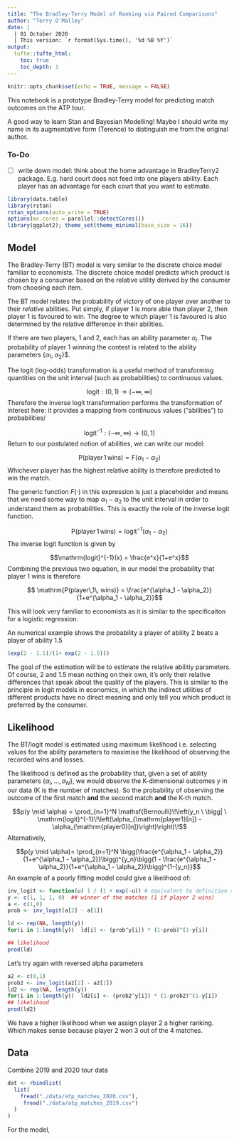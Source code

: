 ```yaml
---
title: "The Bradley-Terry Model of Ranking via Paired Comparisons"
author: "Terry O'Malley"
date: |
  | 01 October 2020
  | This version: `r format(Sys.time(), '%d %B %Y')`
output:
  tufte::tufte_html:
    toc: true
    toc_depth: 1
---
```


```r
knitr::opts_chunk$set(echo = TRUE, message = FALSE)
```

This notebook is a prototype Bradley-Terry model for predicting match outcomes on the ATP tour. 

A good way to learn Stan and Bayesian Modelling! Maybe I should write my name in its augmentative form (Terence) to distinguish me from the original author. 


### To-Do

- [ ] write down model: think about the home advantage in BradleyTerry2 package. E.g. hard court does not feed into one players ability. Each player has an advantage for each court that you want to estimate. 

```r
library(data.table)
library(rstan)
rstan_options(auto_write = TRUE)
options(mc.cores = parallel::detectCores())
library(ggplot2); theme_set(theme_minimal(base_size = 16))
```

## Model 

The Bradley-Terry (BT) model is very similar to the discrete choice model familiar to economists. The discrete choice model predicts which product is chosen by a consumer based on the relative utility derived by the consumer from choosing each item. 

The BT model relates the probability of victory of one player over another to their *relative* abilities. Put simply, if player 1 is more able than player 2, then player 1 is favoured to win. The degree to which player 1 is favoured is also determined by the relative difference in their abilities. 

If there are two players, 1 and 2, each has an ability parameter $\alpha_i$. The probability of player 1 winning the contest is related to the ability parameters $\{\alpha_1,\alpha_2\}$$. 

The logit (log-odds) transformation is a useful method of transforming quantities on the unit interval (such as probabilities) to continuous values. 

$$ \mathrm{logit}:(0, 1) \rightarrow (-\infty, \infty)$$
Therefore the inverse logit transformation performs the transformation of interest here: it provides a mapping from continuous values ("abilities") to probabilities/

$$\mathrm{logit}^{-1}:(-\infty, \infty) \rightarrow (0, 1)$$
Return to our postulated notion of abilities, we can write our model:

$$ \mathrm{P(player\,1\, wins)} =F(\alpha_1 - \alpha_2)$$
Whichever player has the highest relative ability is therefore predicted to win the match. 

The generic function $F(\cdot)$ in this expression is just a placeholder and means that we need some way to map $\alpha_1 - \alpha_2$ to the unit interval in order to understand them as probabilities. This is exactly the role of the inverse logit function. 

$$ \mathrm{P(player\,1\, wins)} =\mathrm{logit}^{-1}(\alpha_1 - \alpha_2)$$
The inverse logit function is given by 

$$\mathrm{logit}^{-1}(x) = \frac{e^x}{1+e^x}$$
Combining the previous two equation, in our model the probability that player 1 wins is therefore

$$ \mathrm{P(player\,1\, wins)} = \frac{e^{\alpha_1 - \alpha_2}}{1+e^{\alpha_1 - \alpha_2}}$$

This will look very familiar to economists as it is similar to the specificaiton for a logistic regression. 

An numerical example shows the probability a player of ability 2 beats a player of ability 1.5

```r
(exp(2 - 1.5)/(1+ exp(2 - 1.5)))
```

The goal of the estimation will be to estimate the relative abilitiy parameters. Of course, 2 and 1.5 mean nothing on their own, it's only their relative differences that speak about the quality of the players. This is similar to the principle in logit models in economics, in which the indirect utilities of different products have no direct meaning and only tell you which product is preferred by the consumer. 

## Likelihood 

The BT/logit model is estimated using maximum likelihood i.e. selecting values for the ability parameters to maximise the likelihood of observing the recorded wins and losses. 

The likelihood is defined as the probability that, given a set of ability parameters $\{\alpha_i, ..., \alpha_N\}$, we would observe the K-dimensional outcomes $y$ in our data (K is the number of matches). So the probability of observing the outcome of the first match **and** the second match **and** the K-th match. 

$$p(y \mid \alpha) = \prod_{n=1}^N \mathsf{Bernoulli}\!\left(y_n \ \bigg| \ \mathrm{logit}^{-1}\!\left(\alpha_{\mathrm{player1}[n]} - \alpha_{\mathrm{player0}[n]}\right)\right)\!$$
Alternatively, 

$$p(y \mid \alpha)= \prod_{n=1}^N \bigg(\frac{e^{\alpha_1 - \alpha_2}}{1+e^{\alpha_1 - \alpha_2}}\bigg)^{y_n}\bigg(1 - \frac{e^{\alpha_1 - \alpha_2}}{1+e^{\alpha_1 - \alpha_2}}\bigg)^{1-{y_n}}$$
An example of a poorly fitting model could give a likelihood of:

```r
inv_logit <- function(u) 1 / (1 + exp(-u)) # equivalent to definition above but easier to type
y <- c(1, 1, 1, 0)  ## winner of the matches (1 if player 2 wins)
a <- c(1,0)
prob <- inv_logit(a[2] - a[1])

ld <- rep(NA, length(y))
for(i in 1:length(y))  ld[i] <- (prob^y[i]) * (1-prob)^(1-y[i])

## likelihood 
prod(ld)

```

Let's try again with reversed alpha parameters 

```r
a2 <- c(0,1)
prob2 <- inv_logit(a2[2] - a2[1])
ld2 <- rep(NA, length(y))
for(i in 1:length(y))  ld2[i] <- (prob2^y[i]) * (1-prob2)^(1-y[i])
## likelihood 
prod(ld2)

```

We have a higher likelihood when we assign player 2 a higher ranking. Which makes sense because player 2 won 3 out of the 4 matches. 

## Data {-}

Combine 2019 and 2020 tour data 

```r
dat <- rbindlist(
  list(
    fread("./data/atp_matches_2020.csv"), 
     fread("./data/atp_matches_2019.csv")
  )
)


```

For the model, 



